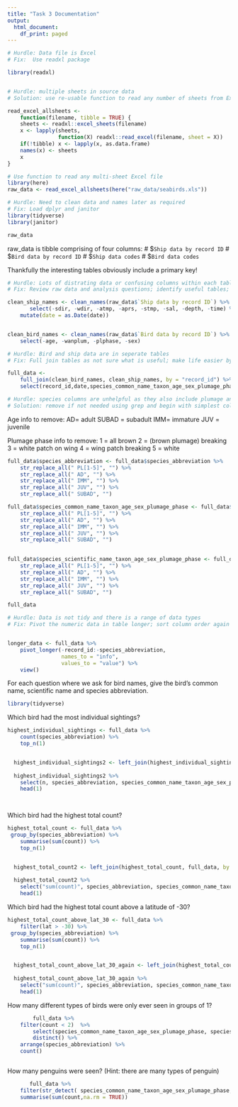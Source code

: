 ```yaml
---
title: "Task 3 Documentation"
output:
  html_document:
    df_print: paged
---
```


```r

# Hurdle: Data file is Excel
# Fix:  Use readxl package

library(readxl)


# Hurdle: multiple sheets in source data
# Solution: use re-usable function to read any number of sheets from Excel

read_excel_allsheets <-
    function(filename, tibble = TRUE) {
    sheets <- readxl::excel_sheets(filename)
    x <- lapply(sheets,
                function(X) readxl::read_excel(filename, sheet = X))
    if(!tibble) x <- lapply(x, as.data.frame)
    names(x) <- sheets
    x
}

```

```r
# Use function to read any multi-sheet Excel file
library(here)
raw_data <- read_excel_allsheets(here("raw_data/seabirds.xls"))

```


```r
# Hurdle: Need to clean data and names later as required
# Fix: Load dplyr and janitor
library(tidyverse)
library(janitor)
```

```r
raw_data
```

raw_data is tibble comprising of four columns:
# $`Ship data by record ID`
# $`Bird data by record ID`
# $`Ship data codes`
# $`Bird data codes`

Thankfully the interesting tables obviously include a primary key!

```r

# Hurdle: Lots of distrating data or confusing columns within each table
# Fix: Review raw data and analysis questions; identify useful tables; cull useless columns

clean_ship_names <- clean_names(raw_data$`Ship data by record ID`) %>% 
       select(-sdir, -wdir, -atmp, -aprs, -stmp, -sal, -depth, -time) %>% 
    mutate(date = as.Date(date))


clean_bird_names <- clean_names(raw_data$`Bird data by record ID`) %>% 
    select(-age, -wanplum, -plphase, -sex)

# Hurdle: Bird and ship data are in seperate tables
# Fix: Full join tables as not sure what is useful; make life easier by removing unhelpful columns in previous cleaning step; select non-numeric columns first in preparation for tidying data

full_data <-
    full_join(clean_bird_names, clean_ship_names, by = "record_id") %>% 
    select(record_id,date,species_common_name_taxon_age_sex_plumage_phase:count, lat:long)
```



```r
# Hurdle: species columns are unhelpful as they also include plumage and age indicators; also inconsistent approach
# Solution: remove if not needed using grep and begin with simplest column; abbrieviations
```

Age info to remove:
AD= adult
SUBAD = subadult
IMM= immature
JUV = juvenile


Plumage phase info to remove:
1 = all brown
2 = (brown plumage) breaking
3 = white patch on wing
4 = wing patch breaking
5 = white

```r
full_data$species_abbreviation <- full_data$species_abbreviation %>% 
    str_replace_all(" PL[1-5]", "") %>% 
    str_replace_all(" AD", "") %>%
    str_replace_all(" IMM", "") %>%
    str_replace_all(" JUV", "") %>%
    str_replace_all(" SUBAD", "")

full_data$species_common_name_taxon_age_sex_plumage_phase <- full_data$species_common_name_taxon_age_sex_plumage_phase %>% 
    str_replace_all(" PL[1-5]", "") %>% 
    str_replace_all(" AD", "") %>%
    str_replace_all(" IMM", "") %>%
    str_replace_all(" JUV", "") %>%
    str_replace_all(" SUBAD", "")
    

full_data$species_scientific_name_taxon_age_sex_plumage_phase <- full_data$species_scientific_name_taxon_age_sex_plumage_phase %>% 
    str_replace_all(" PL[1-5]", "") %>% 
    str_replace_all(" AD", "") %>%
    str_replace_all(" IMM", "") %>%
    str_replace_all(" JUV", "") %>%
    str_replace_all(" SUBAD", "")

full_data
```


```r
# Hurdle: Data is not tidy and there is a range of data types
# Fix: Pivot the numeric data in table longer; sort column order again in previous step as required


longer_data <- full_data %>%
    pivot_longer(-record_id:-species_abbreviation,
                 names_to = "info",
                 values_to = "value") %>% 
    view()

```

For each question where we ask for bird names, give the bird’s common name, scientific name and species abbreviation.

```r
library(tidyverse)
```

Which bird had the most individual sightings?

```r
highest_individual_sightings <- full_data %>% 
    count(species_abbreviation) %>% 
    top_n(1)


  highest_individual_sightings2 <- left_join(highest_individual_sightings, full_data, by = "species_abbreviation")
  
  highest_individual_sightings2 %>% 
    select(n, species_abbreviation, species_common_name_taxon_age_sex_plumage_phase, species_scientific_name_taxon_age_sex_plumage_phase) %>% 
    head(1)

  
```

Which bird had the highest total count?
```r
highest_total_count <- full_data %>% 
 group_by(species_abbreviation) %>% 
    summarise(sum(count)) %>% 
    top_n(1)


  highest_total_count2 <- left_join(highest_total_count, full_data, by = "species_abbreviation")
  
  highest_total_count2 %>% 
    select("sum(count)", species_abbreviation, species_common_name_taxon_age_sex_plumage_phase, species_scientific_name_taxon_age_sex_plumage_phase) %>%
    head(1)
```

Which bird had the highest total count above a latitude of -30?
```r
highest_total_count_above_lat_30 <- full_data %>% 
    filter(lat > -30) %>% 
 group_by(species_abbreviation) %>% 
    summarise(sum(count)) %>% 
    top_n(1)


  highest_total_count_above_lat_30_again <- left_join(highest_total_count_above_lat_30, full_data, by = "species_abbreviation")
  
  highest_total_count_above_lat_30_again %>% 
    select("sum(count)", species_abbreviation, species_common_name_taxon_age_sex_plumage_phase, species_scientific_name_taxon_age_sex_plumage_phase) %>%
    head(1)
```

How many different types of birds were only ever seen in groups of 1?

```r


        full_data %>% 
    filter(count < 2)  %>% 
        select(species_common_name_taxon_age_sex_plumage_phase, species_scientific_name_taxon_age_sex_plumage_phase, species_abbreviation) %>% 
        distinct() %>% 
    arrange(species_abbreviation) %>% 
    count()



```

How many penguins were seen? (Hint: there are many types of penguin)

```r
       full_data %>% 
    filter(str_detect( species_common_name_taxon_age_sex_plumage_phase, "penguin")) %>% 
    summarise(sum(count,na.rm = TRUE))

```

